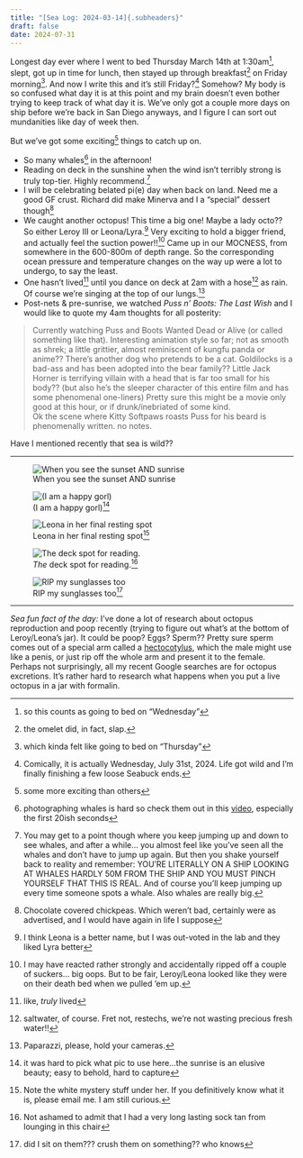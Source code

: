 ```yaml
---
title: "[Sea Log: 2024-03-14]{.subheaders}"
draft: false
date: 2024-07-31
---
```


::: {.div .bodyfont}

Longest day ever where I went to bed Thursday March 14th at 1:30am^[so this counts as going to bed on "Wednesday"], slept, got up in time for lunch, then stayed up through breakfast^[the omelet did, in fact, slap.] on Friday morning^[which kinda felt like going to bed on "Thursday"]. And now I write this and it's still Friday?^[Comically, it is actually Wednesday, July 31st, 2024. Life got wild and I'm finally finishing a few loose Seabuck ends.] Somehow? My body is so confused what day it is at this point and my brain doesn't even bother trying to keep track of what day it is. We've only got a couple more days on ship before we're back in San Diego anyways, and I figure I can sort out mundanities like day of week then. 

But we've got some exciting^[some more exciting than others] things to catch up on. 

- So many whales^[photographing whales is hard so check them out in this [video](https://photos.app.goo.gl/VdWmUFT8Ve26k91i7), especially the first 20ish seconds] in the afternoon! 
- Reading on deck in the sunshine when the wind isn't terribly strong is truly top-tier. Highly recommend.^[You may get to a point though where you keep jumping up and down to see whales, and after a while... you almost feel like you've seen all the whales and don't have to jump up again. But then you shake yourself back to reality and remember: YOU'RE LITERALLY ON A SHIP LOOKING AT WHALES HARDLY 50M FROM THE SHIP AND YOU MUST PINCH YOURSELF THAT THIS IS REAL. And of course you'll keep jumping up every time someone spots a whale. Also whales are really big.]
- I will be celebrating belated pi(e) day when back on land. Need me a good GF crust. Richard did make Minerva and I a "special" dessert though^[Chocolate covered chickpeas. Which weren't bad, certainly were as advertised, and I would have again in life I suppose]
- We caught another octopus! This time a big one! Maybe a lady octo?? So either Leroy III or Leona/Lyra.^[I think Leona is a better name, but I was out-voted in the lab and they liked Lyra better] Very exciting to hold a bigger friend, and actually feel the suction power!!^[I may have reacted rather strongly and accidentally ripped off a couple of suckers... big oops. But to be fair, Leroy/Leona looked like they were on their death bed when we pulled 'em up.] Came up in our MOCNESS, from somewhere in the 600-800m of depth range. So the corresponding ocean pressure and temperature changes on the way up were a lot to undergo, to say the least. 
- One hasn't lived^[like, *truly* lived] until you dance on deck at 2am with a hose^[saltwater, of course. Fret not, restechs, we're not wasting precious fresh water!!] as rain. Of course we're singing at the top of our lungs.^[Paparazzi, please, hold your cameras.] 
- Post-nets & pre-sunrise, we watched *Puss n' Boots: The Last Wish* and I would like to quote my 4am thoughts for all posterity: 

::: {.blockquote}
> Currently watching Puss and Boots Wanted Dead or Alive (or called something like that). Interesting animation style so far; not as smooth as shrek; a little grittier, almost reminiscent of kungfu panda or anime?? There's another dog who pretends to be a cat. Goldilocks is a bad-ass and has been adopted into the bear family?? Little Jack Horner is terrifying villain with a head that is far too small for his body?? (but also he's the sleeper character of this entire film and has some phenomenal one-liners) Pretty sure this might be a movie only good at this hour, or if drunk/inebriated of some kind.  
> Ok the scene where Kitty Softpaws roasts Puss for his beard is phenomenally written. no notes.
:::

Have I mentioned recently that sea is wild??

----

::: {layout-ncol=2}

![When you see the sunset AND sunrise](pics/sunset22.jpg){fig-alt="sunset over the ocean."}

![(I am a happy gorl)^[it was hard to pick what pic to use here...the sunrise is an elusive beauty; easy to behold, hard to capture]](pics/sunrise2.jpg){fig-alt="sunrise with pink streaks over the ocean"}

:::

::: {layout="[26.5,47,26.5]"}

![Leona in her final resting spot^[Note the white mystery stuff under her. If you definitively know what it is, please email me. I am still curious.]](pics/leona.jpg){fig-alt="a medium-sized two-spot octopus in a glass jar"}

![*The* deck spot for reading.^[Not ashamed to admit that I had a very long lasting sock tan from lounging in this chair]](pics/deckspot.jpg){fig-alt="a red adirondack chair on deck, with the ocean in the background"}

![RIP my sunglasses too^[did I sit on them??? crush them on something?? who knows]](pics/tragedy.jpg){fig-alt="hand holding broken pair of sunglasses missing one lens"}

:::

----

*Sea fun fact of the day:*  I've done a lot of research about octopus reproduction and poop recently (trying to figure out what's at the bottom of Leroy/Leona's jar). It could be poop? Eggs? Sperm?? Pretty sure sperm comes out of a special arm called a [hectocotylus](https://en.wikipedia.org/wiki/Hectocotylus), which the male might use like a penis, or just rip off the whole arm and present it to the female. Perhaps not surprisingly, all my recent Google searches are for octopus excretions. It's rather hard to research what happens when you put a live octopus in a jar with formalin.

:::

